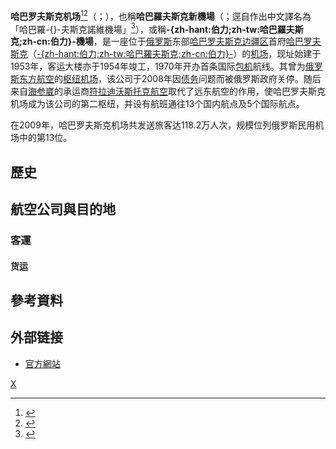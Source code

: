 {{noteTA|1=zh-cn:哈巴罗夫斯克;zh-hant:哈巴羅夫斯克;zh-tw:伯力}}
{{Infobox airport
| name = 哈巴罗夫斯克机场
| nativename = {{lang|ru|Хабаровский аэропорт}}
| image = Wiki airport Khabarovsk big.jpg
| image-width = 260px
| IATA = KHV
| ICAO = UHHH
| type = 民用
| city-served = [[伯力|伯力]]
| opened = 1953年
| coordinates = {{coord|48|31|41|N|135|11|18|E|region:RU-KHA_type:airport|display=inline,title}}
| website = [http://www.airkhv.ru/ airkhv.ru]
}}
'''哈巴罗夫斯克机场'''<ref>{{Cite web |url=https://www.russia-online.cn/Traffic/manage_123_1.shtml |title=存档副本 |accessdate=2019-07-06 |archive-date=2020-11-24 |archive-url=https://web.archive.org/web/20201124151356/https://www.russia-online.cn/Traffic/manage_123_1.shtml |dead-url=no }}</ref><ref>{{cite news|url=http://www.mofcom.gov.cn/article/i/jyjl/e/201612/20161202162089.shtml|title=俄政府交通委员会批准哈巴罗夫斯克机场新建国内航线航站楼项目|publisher=中华人民共和国商务部|accessdate=2019-07-06|archive-date=2019-07-06|archive-url=https://web.archive.org/web/20190706094738/http://www.mofcom.gov.cn/article/i/jyjl/e/201612/20161202162089.shtml|dead-url=no}}</ref>（{{lang-ru|'''Хабаровский аэропорт'''}}；{{airport codes|KHV|UHHH}}），也稱'''哈巴羅夫斯克新機場'''（{{lang-ru|'''Аэропорт Хабаровск-Новый'''}}；逕自作出中文譯名為「哈巴羅-{}-夫斯克諾維機場」<ref>{{Cite web |url=https://www.prioritypass.com/zh-CN/lounges/russia/khabarovsk-novy/khv-domestic-lounge |title=存档副本 |accessdate=2019-07-06 |archive-date=2020-11-28 |archive-url=https://web.archive.org/web/20201128115317/https://www.prioritypass.com/zh-CN/lounges/russia/khabarovsk-novy/khv-domestic-lounge |dead-url=no }}</ref>），或稱'''-{zh-hant:伯力;zh-tw:哈巴羅夫斯克;zh-cn:伯力}-機場'''，是一座位于[[俄罗斯|俄罗斯]]东部[[哈巴罗夫斯克边疆区|哈巴罗夫斯克边疆区]]首府[[哈巴罗夫斯克|哈巴罗夫斯克]]（[[伯力|-{zh-hant:伯力;zh-tw:哈巴羅夫斯克;zh-cn:伯力}-]]）的[[机场|机场]]，现址始建于1953年，客运大楼亦于1954年竣工，1970年开办首条国际[[包机|包机]]航线。其曾为[[俄罗斯东方航空|俄罗斯东方航空]]的[[枢纽机场|枢纽机场]]，该公司于2008年因[[债务|债务]]问题而被俄罗斯政府关停。随后来自[[海参崴|海参崴]]的承运商[[符拉迪沃斯托克航空|符拉迪沃斯托克航空]]取代了远东航空的作用，使哈巴罗夫斯克机场成为该公司的第二枢纽，并设有航班通往13个国内航点及5个国际航点。

在2009年，哈巴罗夫斯克机场共发送旅客达118.2万人次，规模位列俄罗斯民用机场中的第13位。

==歷史==

==航空公司與目的地==
===客運===
{{Airport-dest-list
|[[俄羅斯航空|俄羅斯航空]]|[[謝列梅捷沃國際機場|莫斯科－谢列梅捷沃]]
|[[西伯利亚航空|西伯利亚航空]]|[[托爾馬切沃機場|新西伯利亞]]、[[海參崴國際機場|海參崴]]
|[[阿芙羅拉航空|阿芙羅拉航空]]|[[伊格纳耶沃机场|海兰泡]]、[[托爾馬切沃機場|新西伯利亞]]、[[海參崴國際機場|海參崴]]、[[伊爾庫茨克國際機場|伊爾庫茨克]]、[[葉梅利亞諾夫國際機場|葉梅利亞諾夫]]、[[堪察加彼得巴夫洛夫斯克機場|堪察加彼得巴夫洛夫斯克]]、[[南薩哈林斯克機場|南薩哈林斯克]]、{{link-en|馬加丹|Sokol Airport}}、{{link-en|涅留格林|Chulman Neryungri Airport}}、{{link-en|奧哈|Okha Airport}}、{{link-en|沙赫喬爾斯克|Shakhtyorsk Airport}}、{{link-en|滕達|Tynda Airport}}
|[[乌拉尔航空|乌拉尔航空]]|[[托爾馬切沃機場|新西伯利亞]]、[[伊爾庫茨克國際機場|伊爾庫茨克]]、[[科利佐沃國際機場|葉卡捷琳堡]]
|[[雅庫特航空|雅庫特航空]]|[[伊格纳耶沃机场|海兰泡]]、[[烏戈爾尼機場|阿納德爾]]、米爾內、雅庫次克<BR>'''季節性：'''[[堪察加彼得巴夫洛夫斯克機場|堪察加彼得巴夫洛夫斯克]]、{{link-en|馬加丹|Sokol Airport}}、{{link-en|烏蘭烏德|Baikal International Airport}}、[[南薩哈林斯克機場|南薩哈林斯克]]
|[[伯力航空|伯力航空]]|[[庙街机场|庙街]]、{{link-en|鄂霍次克|Okhotsk Airport}}<BR>'''季節性：'''[[波格若德斯庫伊機場|波格若德斯庫伊]]
|{{nowrap|[[俄羅斯東方航空|俄羅斯東方航空]]}}|{{link-en|穆努克机场|Munuk Airport|阿扬}}、[[丘米坎|丘米坎]]、Nelkan、Kherpuchi<BR>'''季節性：'''[[波格若德斯庫伊機場|波格若德斯庫伊]]、Novokurovka、Pobeda Ice Island
|{{nowrap|{{link-en|俄羅斯天馬航空|Pegas Fly}}}}|[[謝列梅捷沃國際機場|莫斯科－谢列梅捷沃]]
|{{nowrap|{{link-en|伊尔库茨克航空|IrAero}}}}|[[伊爾庫茨克國際機場|伊爾庫茨克]]、[[托爾馬切沃機場|新西伯利亞]]、[[伊格纳耶沃机场|海兰泡]]、[[赤塔機場|赤塔]]、{{link-en|烏蘭烏德|Baikal International Airport}}、{{link-en|馬加丹|Sokol Airport}}
}}

====货运====
{{Airport-dest-list
|[[空橋貨運航空|空橋貨運航空]]| [[阿姆斯特丹史基浦機場|阿姆斯特丹]]
}}

==參考資料==
{{reflist}}

==外部链接==
{{Commons category|Khabarovsk Novy Airport}}
*[http://www.airkhv.ru/ 官方網站]{{Wayback|url=http://www.airkhv.ru/ |date=20160421101657 }}{{ru icon}}

{{Airports in Russia}}

[[Category:俄羅斯機場|Х]]
